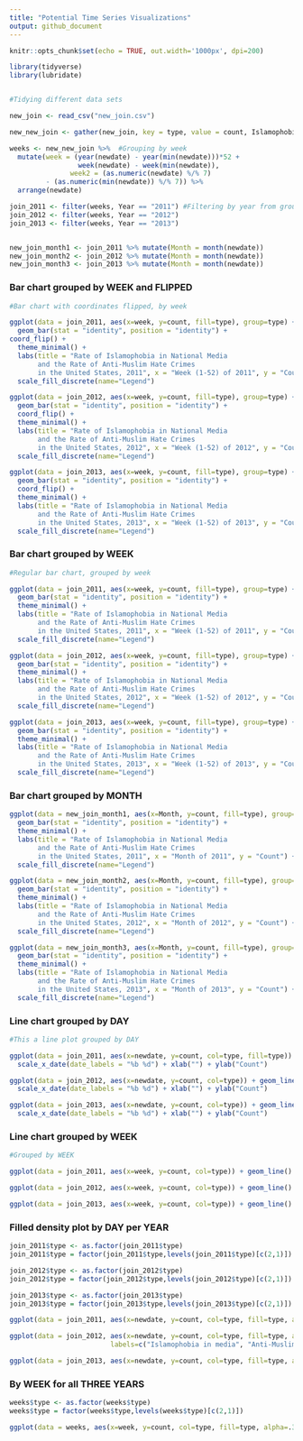 ```yaml
---
title: "Potential Time Series Visualizations"
output: github_document
---
```


```r
knitr::opts_chunk$set(echo = TRUE, out.width='1000px', dpi=200)

library(tidyverse)
library(lubridate)



```


```r

#Tidying different data sets

new_join <- read_csv("new_join.csv")

new_new_join <- gather(new_join, key = type, value = count, Islamophobia, Anti_Muslim) #Creating "type" variable to plot both sets of data in one visualization

weeks <- new_new_join %>%  #Grouping by week
  mutate(week = (year(newdate) - year(min(newdate)))*52 + 
                 week(newdate) - week(min(newdate)),
               week2 = (as.numeric(newdate) %/% 7) 
         - (as.numeric(min(newdate)) %/% 7)) %>%
  arrange(newdate)

join_2011 <- filter(weeks, Year == "2011") #Filtering by year from grouped weeks data
join_2012 <- filter(weeks, Year == "2012")
join_2013 <- filter(weeks, Year == "2013")


new_join_month1 <- join_2011 %>% mutate(Month = month(newdate))
new_join_month2 <- join_2012 %>% mutate(Month = month(newdate))
new_join_month3 <- join_2013 %>% mutate(Month = month(newdate))

```

### Bar chart grouped by WEEK and FLIPPED

```r

#Bar chart with coordinates flipped, by week

ggplot(data = join_2011, aes(x=week, y=count, fill=type), group=type) + 
  geom_bar(stat = "identity", position = "identity") +
coord_flip() +
  theme_minimal() +
  labs(title = "Rate of Islamophobia in National Media 
       and the Rate of Anti-Muslim Hate Crimes 
       in the United States, 2011", x = "Week (1-52) of 2011", y = "Count") + 
  scale_fill_discrete(name="Legend")

ggplot(data = join_2012, aes(x=week, y=count, fill=type), group=type) + 
  geom_bar(stat = "identity", position = "identity") +
  coord_flip() +
  theme_minimal() +
  labs(title = "Rate of Islamophobia in National Media 
       and the Rate of Anti-Muslim Hate Crimes 
       in the United States, 2012", x = "Week (1-52) of 2012", y = "Count") + 
  scale_fill_discrete(name="Legend")

ggplot(data = join_2013, aes(x=week, y=count, fill=type), group=type) + 
  geom_bar(stat = "identity", position = "identity") +
  coord_flip() +
  theme_minimal() +
  labs(title = "Rate of Islamophobia in National Media 
       and the Rate of Anti-Muslim Hate Crimes 
       in the United States, 2013", x = "Week (1-52) of 2013", y = "Count") + 
  scale_fill_discrete(name="Legend")
```


### Bar chart grouped by WEEK


```r

#Regular bar chart, grouped by week

ggplot(data = join_2011, aes(x=week, y=count, fill=type), group=type) + 
  geom_bar(stat = "identity", position = "identity") +
  theme_minimal() +
  labs(title = "Rate of Islamophobia in National Media 
       and the Rate of Anti-Muslim Hate Crimes 
       in the United States, 2011", x = "Week (1-52) of 2011", y = "Count") + 
  scale_fill_discrete(name="Legend")

ggplot(data = join_2012, aes(x=week, y=count, fill=type), group=type) + 
  geom_bar(stat = "identity", position = "identity") +
  theme_minimal() +
  labs(title = "Rate of Islamophobia in National Media 
       and the Rate of Anti-Muslim Hate Crimes 
       in the United States, 2012", x = "Week (1-52) of 2012", y = "Count") + 
  scale_fill_discrete(name="Legend")

ggplot(data = join_2013, aes(x=week, y=count, fill=type), group=type) + 
  geom_bar(stat = "identity", position = "identity") +
  theme_minimal() +
  labs(title = "Rate of Islamophobia in National Media 
       and the Rate of Anti-Muslim Hate Crimes 
       in the United States, 2013", x = "Week (1-52) of 2013", y = "Count") + 
  scale_fill_discrete(name="Legend")

```

### Bar chart grouped by MONTH

```r

ggplot(data = new_join_month1, aes(x=Month, y=count, fill=type), group=type) + 
  geom_bar(stat = "identity", position = "identity") +
  theme_minimal() +
  labs(title = "Rate of Islamophobia in National Media 
       and the Rate of Anti-Muslim Hate Crimes 
       in the United States, 2011", x = "Month of 2011", y = "Count") + 
  scale_fill_discrete(name="Legend")

ggplot(data = new_join_month2, aes(x=Month, y=count, fill=type), group=type) + 
  geom_bar(stat = "identity", position = "identity") +
  theme_minimal() +
  labs(title = "Rate of Islamophobia in National Media 
       and the Rate of Anti-Muslim Hate Crimes 
       in the United States, 2012", x = "Month of 2012", y = "Count") + 
  scale_fill_discrete(name="Legend")

ggplot(data = new_join_month3, aes(x=Month, y=count, fill=type), group=type) + 
  geom_bar(stat = "identity", position = "identity") +
  theme_minimal() +
  labs(title = "Rate of Islamophobia in National Media 
       and the Rate of Anti-Muslim Hate Crimes 
       in the United States, 2013", x = "Month of 2013", y = "Count") + 
  scale_fill_discrete(name="Legend")
```



### Line chart grouped by DAY 

```r

#This a line plot grouped by DAY

ggplot(data = join_2011, aes(x=newdate, y=count, col=type, fill=type)) + geom_line() +
  scale_x_date(date_labels = "%b %d") + xlab("") + ylab("Count")

ggplot(data = join_2012, aes(x=newdate, y=count, col=type)) + geom_line() +
  scale_x_date(date_labels = "%b %d") + xlab("") + ylab("Count")

ggplot(data = join_2013, aes(x=newdate, y=count, col=type)) + geom_line() +
  scale_x_date(date_labels = "%b %d") + xlab("") + ylab("Count")
```


### Line chart grouped by WEEK
```r

#Grouped by WEEK

ggplot(data = join_2011, aes(x=week, y=count, col=type)) + geom_line() 

ggplot(data = join_2012, aes(x=week, y=count, col=type)) + geom_line() 

ggplot(data = join_2013, aes(x=week, y=count, col=type)) + geom_line() 

```

### Filled density plot by DAY per YEAR  

```r

join_2011$type <- as.factor(join_2011$type)
join_2011$type = factor(join_2011$type,levels(join_2011$type)[c(2,1)])

join_2012$type <- as.factor(join_2012$type)
join_2012$type = factor(join_2012$type,levels(join_2012$type)[c(2,1)])

join_2013$type <- as.factor(join_2013$type)
join_2013$type = factor(join_2013$type,levels(join_2013$type)[c(2,1)])

ggplot(data = join_2011, aes(x=newdate, y=count, col=type, fill=type, alpha=.3)) + geom_density(stat = "identity") + theme_minimal() + scale_fill_manual(values=c("#bfd0e0", "#027aca")) + scale_color_manual(values=c("#bfd0e0", "#027aca"))

ggplot(data = join_2012, aes(x=newdate, y=count, col=type, fill=type, alpha=.3)) + geom_density(stat = "identity") + theme_minimal() + scale_fill_manual(values=c("#bfd0e0", "#027aca"), name="",
                         labels=c("Islamophobia in media", "Anti-Muslim hate crimes")) + scale_color_manual(values=c("#bfd0e0", "#027aca"), guide=FALSE) + scale_alpha(guide=FALSE)

ggplot(data = join_2013, aes(x=newdate, y=count, col=type, fill=type, alpha=.3)) + geom_density(stat = "identity") + theme_minimal() + scale_fill_manual(values=c("#bfd0e0", "#027aca")) + scale_color_manual(values=c("#bfd0e0", "#027aca"))
```

### By WEEK for all THREE YEARS

```r

weeks$type <- as.factor(weeks$type)
weeks$type = factor(weeks$type,levels(weeks$type)[c(2,1)])

ggplot(data = weeks, aes(x=week, y=count, col=type, fill=type, alpha=.3)) + geom_density(stat = "identity") + theme_minimal() + scale_fill_manual(values=c("#bfd0e0", "#027aca")) + scale_color_manual(values=c("#bfd0e0", "#027aca"))

```


